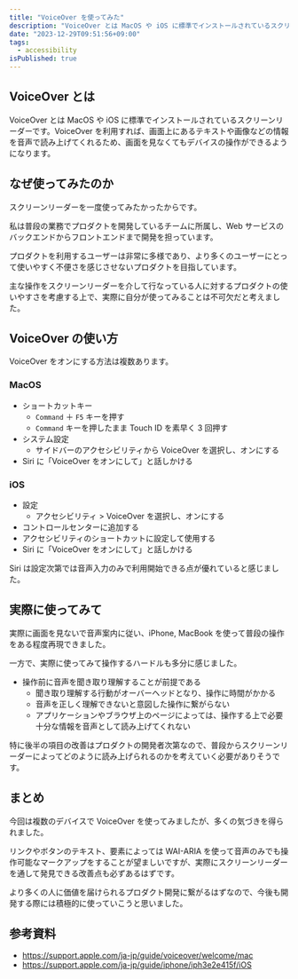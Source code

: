 ```yaml
---
title: "VoiceOver を使ってみた"
description: "VoiceOver とは MacOS や iOS に標準でインストールされているスクリーンリーダーです。VoiceOver を利用すれば、画面上のテキストや画像等の情報を音声で読み上げてくれるため、画面を見なくてもデバイスの操作ができるようになります。"
date: "2023-12-29T09:51:56+09:00"
tags:
  - accessibility
isPublished: true
---
```


## VoiceOver とは

VoiceOver とは MacOS や iOS に標準でインストールされているスクリーンリーダーです。VoiceOver を利用すれば、画面上にあるテキストや画像などの情報を音声で読み上げてくれるため、画面を見なくてもデバイスの操作ができるようになります。

## なぜ使ってみたのか

スクリーンリーダーを一度使ってみたかったからです。

私は普段の業務でプロダクトを開発しているチームに所属し、Web サービスのバックエンドからフロントエンドまで開発を担っています。

プロダクトを利用するユーザーは非常に多様であり、より多くのユーザーにとって使いやすく不便さを感じさせないプロダクトを目指しています。

主な操作をスクリーンリーダーを介して行なっている人に対するプロダクトの使いやすさを考慮する上で、実際に自分が使ってみることは不可欠だと考えました。

## VoiceOver の使い方

VoiceOver をオンにする方法は複数あります。

### MacOS

- ショートカットキー
  - `Command` ＋ `F5` キーを押す
  - `Command` キーを押したまま Touch ID を素早く 3 回押す
- システム設定
  - サイドバーのアクセシビリティから VoiceOver を選択し、オンにする
- Siri に「VoiceOver をオンにして」と話しかける

### iOS

- 設定
  - アクセシビリティ > VoiceOver を選択し、オンにする
- コントロールセンターに追加する
- アクセシビリティのショートカットに設定して使用する
- Siri に「VoiceOver をオンにして」と話しかける

Siri は設定次第では音声入力のみで利用開始できる点が優れていると感じました。

## 実際に使ってみて

実際に画面を見ないで音声案内に従い、iPhone, MacBook を使って普段の操作をある程度再現できました。

一方で、実際に使ってみて操作するハードルも多分に感じました。

- 操作前に音声を聞き取り理解することが前提である
  - 聞き取り理解する行動がオーバーヘッドとなり、操作に時間がかかる
  - 音声を正しく理解できないと意図した操作に繋がらない
  - アプリケーションやブラウザ上のページによっては、操作する上で必要十分な情報を音声として読み上げてくれない

特に後半の項目の改善はプロダクトの開発者次第なので、普段からスクリーンリーダーによってどのように読み上げられるのかを考えていく必要がありそうです。

## まとめ

今回は複数のデバイスで VoiceOver を使ってみましたが、多くの気づきを得られました。

リンクやボタンのテキスト、要素によっては WAI-ARIA を使って音声のみでも操作可能なマークアップをすることが望ましいですが、実際にスクリーンリーダーを通して発見できる改善点も必ずあるはずです。

より多くの人に価値を届けられるプロダクト開発に繋がるはずなので、今後も開発する際には積極的に使っていこうと思いました。

## 参考資料

- https://support.apple.com/ja-jp/guide/voiceover/welcome/mac
- https://support.apple.com/ja-jp/guide/iphone/iph3e2e415f/iOS
